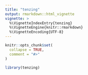 ```yaml
---
title: "tenzing"
output: rmarkdown::html_vignette
vignette: >
  %\VignetteIndexEntry{tenzing}
  %\VignetteEngine{knitr::rmarkdown}
  %\VignetteEncoding{UTF-8}
---
```


```r
knitr::opts_chunk$set(
  collapse = TRUE,
  comment = "#>"
)
```

```r
library(tenzing)
```
